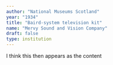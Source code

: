 ```yaml
---
author: "National Museums Scotland"
year: "1934"
title: "Baird-system television kit"
name: "Mervy Sound and Vision Company"
draft: false
type: institution
---
```

I think this then appears as the content

